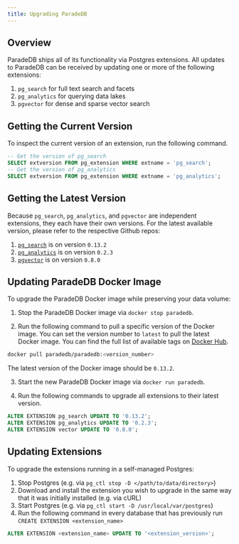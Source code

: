 ```yaml
---
title: Upgrading ParadeDB
---
```


## Overview

ParadeDB ships all of its functionality via Postgres extensions. All updates to ParadeDB can be
received by updating one or more of the following extensions:

1. `pg_search` for full text search and facets
2. `pg_analytics` for querying data lakes
3. `pgvector` for dense and sparse vector search

## Getting the Current Version

To inspect the current version of an extension, run the following command.

```sql
-- Get the version of pg_search
SELECT extversion FROM pg_extension WHERE extname = 'pg_search';
-- Get the version of pg_analytics
SELECT extversion FROM pg_extension WHERE extname = 'pg_analytics';
```

## Getting the Latest Version

Because `pg_search`, `pg_analytics`, and `pgvector` are independent extensions, they each have their own versions.
For the latest available version, please refer to the respective Github repos:

1. [`pg_search`](https://github.com/paradedb/paradedb/releases) is on version `0.13.2`
2. [`pg_analytics`](https://github.com/paradedb/pg_analytics/blob/main/pg_analytics.control) is on version `0.2.3`
3. [`pgvector`](https://github.com/pgvector/pgvector/tags) is on version `0.8.0`

## Updating ParadeDB Docker Image

To upgrade the ParadeDB Docker image while preserving your data volume:

1. Stop the ParadeDB Docker image via `docker stop paradedb`.

2. Run the following command to pull a specific version of the Docker image. You can set the version number
   to `latest` to pull the latest Docker image. You can find the full list of available tags on [Docker Hub](https://hub.docker.com/r/paradedb/paradedb/tags).

```bash
docker pull paradedb/paradedb:<version_number>
```

The latest version of the Docker image should be `0.13.2`.

3. Start the new ParadeDB Docker image via `docker run paradedb`.

4. Run the following commands to upgrade all extensions to their latest version.

```sql
ALTER EXTENSION pg_search UPDATE TO '0.13.2';
ALTER EXTENSION pg_analytics UPDATE TO '0.2.3';
ALTER EXTENSION vector UPDATE TO '0.8.0';
```

## Updating Extensions

To upgrade the extensions running in a self-managed Postgres:

1. Stop Postgres (e.g. via `pg_ctl stop -D </path/to/data/directory>`)
2. Download and install the extension you wish to upgrade in the same way that it was initially installed (e.g. via cURL)
3. Start Postgres (e.g. via `pg_ctl start -D /usr/local/var/postgres`)
4. Run the following command in every database that has previously run `CREATE EXTENSION <extension_name>`

```sql
ALTER EXTENSION <extension_name> UPDATE TO '<extension_version>';
```
